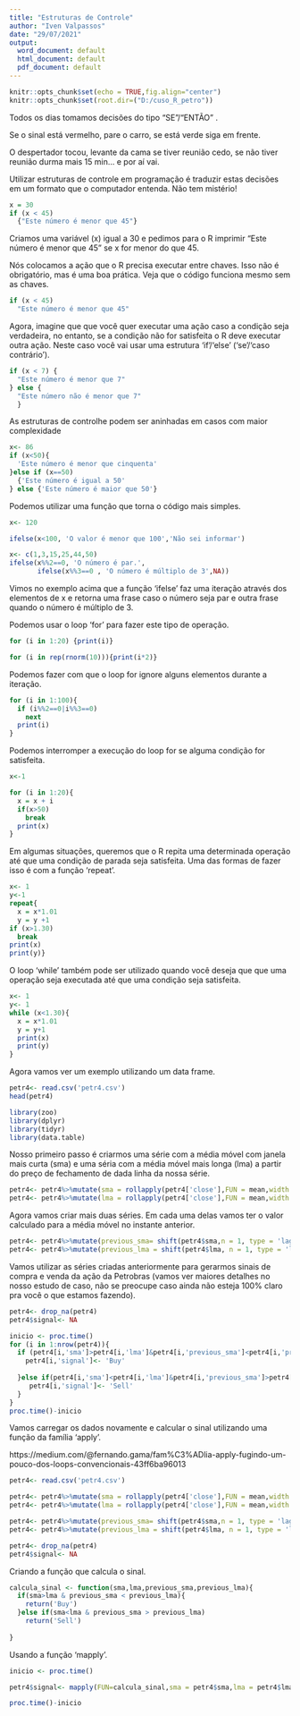 ---
title: "Estruturas de Controle"
author: "Iven Valpassos"
date: "29/07/2021"
output:
  word_document: default
  html_document: default
  pdf_document: default
---

```{r setup, include=FALSE}
knitr::opts_chunk$set(echo = TRUE,fig.align="center")
knitr::opts_chunk$set(root.dir=("D:/cuso_R_petro"))

```
Todos os dias tomamos decisões do tipo "SE"/"ENTÃO" . 

Se o sinal está vermelho, pare o carro, se está verde siga em frente.

O despertador tocou, levante da cama se tiver reunião cedo, se não tiver reunião durma mais 15 min... e por aí vai.

Utilizar estruturas de controle em programação é traduzir estas decisões em um formato que o computador entenda. Não tem mistério!

```{r}
x = 30
if (x < 45) 
  {"Este número é menor que 45"}

```
Criamos uma variável (x) igual a 30 e pedimos para o R imprimir "Este número é menor que 45" se x for menor do que 45.

Nós colocamos a ação que o R precisa executar entre chaves. Isso não é obrigatório, mas é uma boa prática. Veja que o código funciona mesmo sem as chaves.

```{r}
if (x < 45) 
  "Este número é menor que 45"
```
Agora, imagine que que você quer executar uma ação caso a condição seja verdadeira, no entanto, se a condição não for satisfeita o R deve executar outra ação. Neste caso você vai usar uma estrutura 'if'/'else' ('se'/'caso contrário').

```{r}
if (x < 7) {
  "Este número é menor que 7"
} else {
  "Este número não é menor que 7"
  }
```
As estruturas de controlhe podem ser aninhadas em casos com maior complexidade

```{r}
x<- 86
if (x<50){
  'Este número é menor que cinquenta'
}else if (x==50) 
  {'Este número é igual a 50'
} else {'Este número é maior que 50'}

```
Podemos utilizar uma função que torna o código mais simples.

```{r}
x<- 120

ifelse(x<100, 'O valor é menor que 100','Não sei informar')
```
```{r}
x<- c(1,3,15,25,44,50)
ifelse(x%%2==0, 'O número é par.',
       ifelse(x%%3==0 , 'O número é múltiplo de 3',NA))
```
Vimos no exemplo acima que a função 'ifelse' faz uma iteração através dos elementos de x e retorna uma frase caso o número seja par e outra frase quando o número é múltiplo de 3.

Podemos usar o loop 'for' para fazer este tipo de operação.

```{r}
for (i in 1:20) {print(i)}
```
```{r}
for (i in rep(rnorm(10))){print(i*2)}
```
Podemos fazer com que o loop for ignore alguns elementos durante a iteração.

```{r}
for (i in 1:100){
  if (i%%2==0|i%%3==0)
    next
  print(i)
}
```
Podemos interromper a execução do loop for se alguma condição for satisfeita.

```{r}
x<-1

for (i in 1:20){
  x = x + i
  if(x>50)
    break
  print(x)
}
```

Em algumas situações, queremos que o R repita uma determinada operação até que uma condição de parada seja satisfeita. Uma das formas de fazer isso é com a função 'repeat'.

```{r}
x<- 1
y<-1
repeat{
  x = x*1.01
  y = y +1
if (x>1.30)
  break
print(x)
print(y)}
```

O loop 'while' também pode ser utilizado quando você deseja que que uma operação seja executada até que uma condição seja satisfeita.

```{r}
x<- 1
y<- 1
while (x<1.30){
  x = x*1.01
  y = y+1
  print(x)
  print(y)
}
```
Agora vamos ver um exemplo utilizando um data frame.

```{r}
petr4<- read.csv('petr4.csv')
head(petr4)
```
```{r}
library(zoo)
library(dplyr)
library(tidyr)
library(data.table)
```
Nosso primeiro passo é criarmos uma série com a média móvel com janela mais curta (sma) e uma séria com a média móvel mais longa (lma) a partir do preço de fechamento de dada linha da nossa série.

```{r}
petr4<- petr4%>%mutate(sma = rollapply(petr4['close'],FUN = mean,width = 9,fill = NA,align = 'right'))
petr4<- petr4%>%mutate(lma = rollapply(petr4['close'],FUN = mean,width = 18,fill = NA,align = 'right'))
```

Agora vamos criar mais duas séries. Em cada uma delas vamos ter o valor calculado para a média móvel no instante anterior.

```{r}
petr4<- petr4%>%mutate(previous_sma= shift(petr4$sma,n = 1, type = 'lag'))
petr4<- petr4%>%mutate(previous_lma = shift(petr4$lma, n = 1, type = 'lag'))
```

Vamos utilizar as séries criadas anteriormente para gerarmos sinais de compra e venda da ação da Petrobras (vamos ver maiores detalhes no nosso estudo de caso, não se preocupe caso ainda não esteja 100% claro pra você o que estamos fazendo).


```{r}
petr4<- drop_na(petr4)
petr4$signal<- NA
```

```{r}
inicio <- proc.time()
for (i in 1:nrow(petr4)){
  if (petr4[i,'sma']>petr4[i,'lma']&petr4[i,'previous_sma']<petr4[i,'previous_lma']){
    petr4[i,'signal']<- 'Buy'
    
  }else if(petr4[i,'sma']<petr4[i,'lma']&petr4[i,'previous_sma']>petr4[i,'previous_lma']){
     petr4[i,'signal']<- 'Sell'
  }
}
proc.time()-inicio
```

Vamos carregar os dados novamente e calcular o sinal utilizando uma função da família 'apply'.

https://medium.com/@fernando.gama/fam%C3%ADlia-apply-fugindo-um-pouco-dos-loops-convencionais-43ff6ba96013


```{r}
petr4<- read.csv('petr4.csv')

petr4<- petr4%>%mutate(sma = rollapply(petr4['close'],FUN = mean,width = 9,fill = NA,align = 'right'))
petr4<- petr4%>%mutate(lma = rollapply(petr4['close'],FUN = mean,width = 18,fill = NA,align = 'right'))

petr4<- petr4%>%mutate(previous_sma= shift(petr4$sma,n = 1, type = 'lag'))
petr4<- petr4%>%mutate(previous_lma = shift(petr4$lma, n = 1, type = 'lag'))

petr4<- drop_na(petr4)
petr4$signal<- NA

```

Criando a função que calcula o sinal.

```{r}
calcula_sinal <- function(sma,lma,previous_sma,previous_lma){
  if(sma>lma & previous_sma < previous_lma){
    return('Buy')
  }else if(sma<lma & previous_sma > previous_lma)
    return('Sell')
  
}
```

Usando a função 'mapply'.

```{r}
inicio <- proc.time()

petr4$signal<- mapply(FUN=calcula_sinal,sma = petr4$sma,lma = petr4$lma,previous_sma = petr4$previous_sma,previous_lma = petr4$previous_lma)

proc.time()-inicio
```


